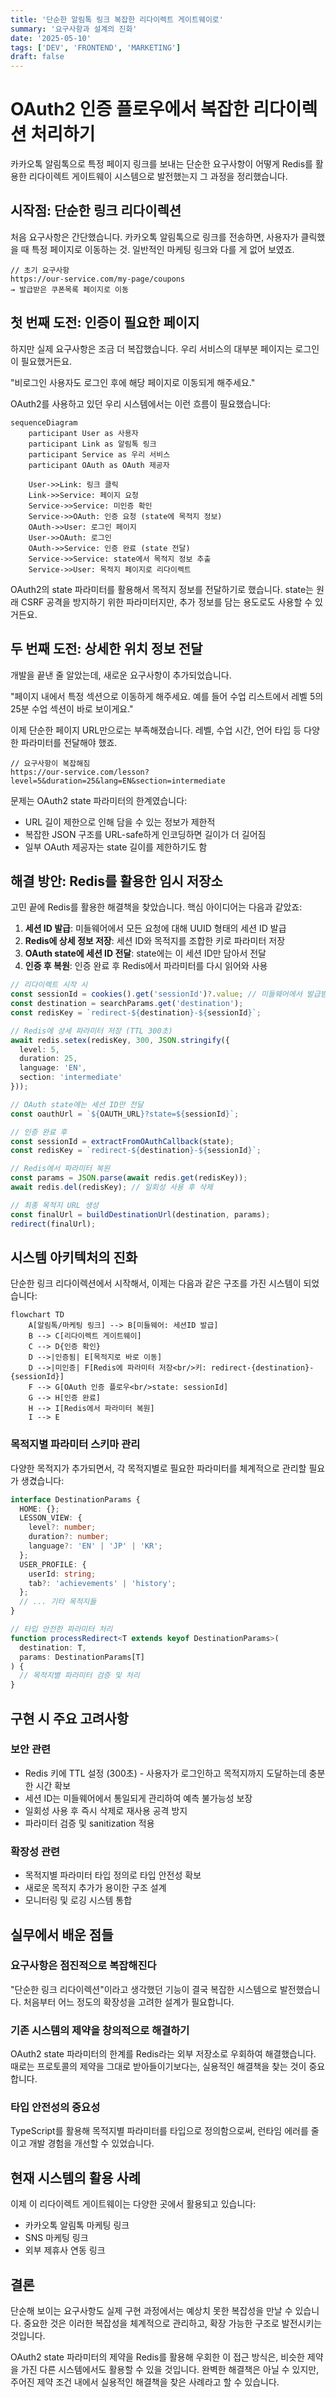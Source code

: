 ```yaml
---
title: '단순한 알림톡 링크 복잡한 리다이렉트 게이트웨이로'
summary: '요구사항과 설계의 진화'
date: '2025-05-10'
tags: ['DEV', 'FRONTEND', 'MARKETING']
draft: false
---
```

# OAuth2 인증 플로우에서 복잡한 리다이렉션 처리하기

카카오톡 알림톡으로 특정 페이지 링크를 보내는 단순한 요구사항이 어떻게 Redis를 활용한 리다이렉트 게이트웨이 시스템으로 발전했는지 그 과정을 정리했습니다.

## 시작점: 단순한 링크 리다이렉션

처음 요구사항은 간단했습니다. 카카오톡 알림톡으로 링크를 전송하면, 사용자가 클릭했을 때 특정 페이지로 이동하는 것. 일반적인 마케팅 링크와 다를 게 없어 보였죠.

```
// 초기 요구사항
https://our-service.com/my-page/coupons
→ 발급받은 쿠폰목록 페이지로 이동
```

## 첫 번째 도전: 인증이 필요한 페이지

하지만 실제 요구사항은 조금 더 복잡했습니다. 우리 서비스의 대부분 페이지는 로그인이 필요했거든요.

"비로그인 사용자도 로그인 후에 해당 페이지로 이동되게 해주세요."

OAuth2를 사용하고 있던 우리 시스템에서는 이런 흐름이 필요했습니다:

```mermaid
sequenceDiagram
    participant User as 사용자
    participant Link as 알림톡 링크
    participant Service as 우리 서비스
    participant OAuth as OAuth 제공자

    User->>Link: 링크 클릭
    Link->>Service: 페이지 요청
    Service->>Service: 미인증 확인
    Service->>OAuth: 인증 요청 (state에 목적지 정보)
    OAuth->>User: 로그인 페이지
    User->>OAuth: 로그인
    OAuth->>Service: 인증 완료 (state 전달)
    Service->>Service: state에서 목적지 정보 추출
    Service->>User: 목적지 페이지로 리다이렉트
```

OAuth2의 state 파라미터를 활용해서 목적지 정보를 전달하기로 했습니다. state는 원래 CSRF 공격을 방지하기 위한 파라미터지만, 추가 정보를 담는 용도로도 사용할 수 있거든요.

## 두 번째 도전: 상세한 위치 정보 전달

개발을 끝낸 줄 알았는데, 새로운 요구사항이 추가되었습니다.

"페이지 내에서 특정 섹션으로 이동하게 해주세요. 예를 들어 수업 리스트에서 레벨 5의 25분 수업 섹션이 바로 보이게요."

이제 단순한 페이지 URL만으로는 부족해졌습니다. 레벨, 수업 시간, 언어 타입 등 다양한 파라미터를 전달해야 했죠.

```
// 요구사항이 복잡해짐
https://our-service.com/lesson?level=5&duration=25&lang=EN&section=intermediate
```

문제는 OAuth2 state 파라미터의 한계였습니다:
- URL 길이 제한으로 인해 담을 수 있는 정보가 제한적
- 복잡한 JSON 구조를 URL-safe하게 인코딩하면 길이가 더 길어짐
- 일부 OAuth 제공자는 state 길이를 제한하기도 함

## 해결 방안: Redis를 활용한 임시 저장소

고민 끝에 Redis를 활용한 해결책을 찾았습니다. 핵심 아이디어는 다음과 같았죠:

1. **세션 ID 발급**: 미들웨어에서 모든 요청에 대해 UUID 형태의 세션 ID 발급
2. **Redis에 상세 정보 저장**: 세션 ID와 목적지를 조합한 키로 파라미터 저장
3. **OAuth state에 세션 ID 전달**: state에는 이 세션 ID만 담아서 전달
4. **인증 후 복원**: 인증 완료 후 Redis에서 파라미터를 다시 읽어와 사용

```typescript
// 리다이렉트 시작 시
const sessionId = cookies().get('sessionId')?.value; // 미들웨어에서 발급받은 세션 ID
const destination = searchParams.get('destination');
const redisKey = `redirect-${destination}-${sessionId}`;

// Redis에 상세 파라미터 저장 (TTL 300초)
await redis.setex(redisKey, 300, JSON.stringify({
  level: 5,
  duration: 25,
  language: 'EN',
  section: 'intermediate'
}));

// OAuth state에는 세션 ID만 전달
const oauthUrl = `${OAUTH_URL}?state=${sessionId}`;
```

```typescript
// 인증 완료 후
const sessionId = extractFromOAuthCallback(state);
const redisKey = `redirect-${destination}-${sessionId}`;

// Redis에서 파라미터 복원
const params = JSON.parse(await redis.get(redisKey));
await redis.del(redisKey); // 일회성 사용 후 삭제

// 최종 목적지 URL 생성
const finalUrl = buildDestinationUrl(destination, params);
redirect(finalUrl);
```

## 시스템 아키텍처의 진화

단순한 링크 리다이렉션에서 시작해서, 이제는 다음과 같은 구조를 가진 시스템이 되었습니다:

```mermaid
flowchart TD
    A[알림톡/마케팅 링크] --> B[미들웨어: 세션ID 발급]
    B --> C[리다이렉트 게이트웨이]
    C --> D{인증 확인}
    D -->|인증됨| E[목적지로 바로 이동]
    D -->|미인증| F[Redis에 파라미터 저장<br/>키: redirect-{destination}-{sessionId}]
    F --> G[OAuth 인증 플로우<br/>state: sessionId]
    G --> H[인증 완료]
    H --> I[Redis에서 파라미터 복원]
    I --> E
```

### 목적지별 파라미터 스키마 관리

다양한 목적지가 추가되면서, 각 목적지별로 필요한 파라미터를 체계적으로 관리할 필요가 생겼습니다:

```typescript
interface DestinationParams {
  HOME: {};
  LESSON_VIEW: {
    level?: number;
    duration?: number;
    language?: 'EN' | 'JP' | 'KR';
  };
  USER_PROFILE: {
    userId: string;
    tab?: 'achievements' | 'history';
  };
  // ... 기타 목적지들
}

// 타입 안전한 파라미터 처리
function processRedirect<T extends keyof DestinationParams>(
  destination: T,
  params: DestinationParams[T]
) {
  // 목적지별 파라미터 검증 및 처리
}
```

## 구현 시 주요 고려사항

### 보안 관련
- Redis 키에 TTL 설정 (300초) - 사용자가 로그인하고 목적지까지 도달하는데 충분한 시간 확보
- 세션 ID는 미들웨어에서 통일되게 관리하여 예측 불가능성 보장
- 일회성 사용 후 즉시 삭제로 재사용 공격 방지
- 파라미터 검증 및 sanitization 적용

### 확장성 관련
- 목적지별 파라미터 타입 정의로 타입 안전성 확보
- 새로운 목적지 추가가 용이한 구조 설계
- 모니터링 및 로깅 시스템 통합

## 실무에서 배운 점들

### 요구사항은 점진적으로 복잡해진다
"단순한 링크 리다이렉션"이라고 생각했던 기능이 결국 복잡한 시스템으로 발전했습니다. 처음부터 어느 정도의 확장성을 고려한 설계가 필요합니다.

### 기존 시스템의 제약을 창의적으로 해결하기
OAuth2 state 파라미터의 한계를 Redis라는 외부 저장소로 우회하여 해결했습니다. 때로는 프로토콜의 제약을 그대로 받아들이기보다는, 실용적인 해결책을 찾는 것이 중요합니다.

### 타입 안전성의 중요성
TypeScript를 활용해 목적지별 파라미터를 타입으로 정의함으로써, 런타임 에러를 줄이고 개발 경험을 개선할 수 있었습니다.

## 현재 시스템의 활용 사례

이제 이 리다이렉트 게이트웨이는 다양한 곳에서 활용되고 있습니다:

- 카카오톡 알림톡 마케팅 링크
- SNS 마케팅 링크
- 외부 제휴사 연동 링크

## 결론

단순해 보이는 요구사항도 실제 구현 과정에서는 예상치 못한 복잡성을 만날 수 있습니다. 중요한 것은 이러한 복잡성을 체계적으로 관리하고, 확장 가능한 구조로 발전시키는 것입니다.

OAuth2 state 파라미터의 제약을 Redis를 활용해 우회한 이 접근 방식은, 비슷한 제약을 가진 다른 시스템에서도 활용할 수 있을 것입니다. 완벽한 해결책은 아닐 수 있지만, 주어진 제약 조건 내에서 실용적인 해결책을 찾은 사례라고 할 수 있습니다.